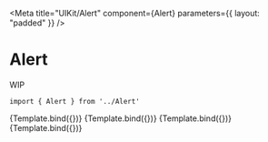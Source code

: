 
<Meta
    title="UIKit/Alert"
    component={Alert}
    parameters={{
        layout: "padded"
    }}
/>


# Alert

WIP

```
import { Alert } from '../Alert'
```

<Canvas>
    <Story
        name="Error Alert"
        args={{
            title: "There were 2 errors with your submission!",
            type: "error",
            description:
                "Lorem ipsum dolor sit amet consectetur adipisicing elit. Aliquid pariatur, ipsum similique veniam quo totam eius aperiam dolorum.",
        }}
    >
        {Template.bind({})}
    </Story>
    <Story
        name="Warning Alert"
        args={{
            title: "Attention needed!",
            type: "warning",
            description: "Minimum Search query length is 3.",
        }}
    >
        {Template.bind({})}
    </Story>
    <Story
        name="Info Alert"
        args={{
            title: "Updates available!",
            type: "info",
            description:
                "A new software update is available. See what’s new in version 2.0.4.",
            url: "https://www.adobe.com/",
        }}
    >
        {Template.bind({})}
    </Story>
    <Story
        name="Success Alert"
        args={{
            title: "Successfully uploaded!",
            type: "success",
            description: "What you submitted has been successfully uploaded.",
        }}
    >
        {Template.bind({})}
    </Story>
</Canvas>
